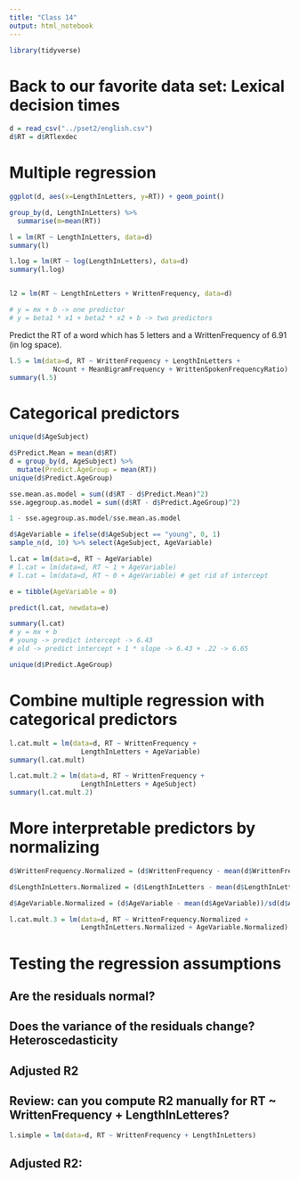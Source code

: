 ```yaml
---
title: "Class 14"
output: html_notebook
---
```


```r
library(tidyverse)
```

# Back to our favorite data set: Lexical decision times

```r
d = read_csv("../pset2/english.csv")
d$RT = d$RTlexdec
```

# Multiple regression

```r
ggplot(d, aes(x=LengthInLetters, y=RT)) + geom_point()

group_by(d, LengthInLetters) %>%
  summarise(m=mean(RT))

l = lm(RT ~ LengthInLetters, data=d)
summary(l)

l.log = lm(RT ~ log(LengthInLetters), data=d)
summary(l.log)


l2 = lm(RT ~ LengthInLetters + WrittenFrequency, data=d)

# y = mx + b -> one predictor
# y = beta1 * x1 + beta2 * x2 + b -> two predictors
```

Predict the RT of a word which has 5 letters and a WrittenFrequency of 6.91 (in log space).

```r
l.5 = lm(data=d, RT ~ WrittenFrequency + LengthInLetters +
           Ncount + MeanBigramFrequency + WrittenSpokenFrequencyRatio)
summary(l.5)
```

# Categorical predictors

```r
unique(d$AgeSubject)

d$Predict.Mean = mean(d$RT)
d = group_by(d, AgeSubject) %>%
  mutate(Predict.AgeGroup = mean(RT))
unique(d$Predict.AgeGroup)

sse.mean.as.model = sum((d$RT - d$Predict.Mean)^2)
sse.agegroup.as.model = sum((d$RT - d$Predict.AgeGroup)^2)

1 - sse.agegroup.as.model/sse.mean.as.model

d$AgeVariable = ifelse(d$AgeSubject == "young", 0, 1)
sample_n(d, 10) %>% select(AgeSubject, AgeVariable)

l.cat = lm(data=d, RT ~ AgeVariable)
# l.cat = lm(data=d, RT ~ 1 + AgeVariable)
# l.cat = lm(data=d, RT ~ 0 + AgeVariable) # get rid of intercept

e = tibble(AgeVariable = 0)

predict(l.cat, newdata=e)

summary(l.cat)
# y = mx + b
# young -> predict intercept -> 6.43
# old -> predict intercept + 1 * slope -> 6.43 + .22 -> 6.65

unique(d$Predict.AgeGroup)
```

# Combine multiple regression with categorical predictors

```r
l.cat.mult = lm(data=d, RT ~ WrittenFrequency + 
                  LengthInLetters + AgeVariable)
summary(l.cat.mult)

l.cat.mult.2 = lm(data=d, RT ~ WrittenFrequency + 
                  LengthInLetters + AgeSubject)
summary(l.cat.mult.2)
```

# More interpretable predictors by normalizing

```r
d$WrittenFrequency.Normalized = (d$WrittenFrequency - mean(d$WrittenFrequency))/sd(d$WrittenFrequency)

d$LengthInLetters.Normalized = (d$LengthInLetters - mean(d$LengthInLetters))/sd(d$LengthInLetters)

d$AgeVariable.Normalized = (d$AgeVariable - mean(d$AgeVariable))/sd(d$AgeVariable)

l.cat.mult.3 = lm(data=d, RT ~ WrittenFrequency.Normalized + 
                  LengthInLetters.Normalized + AgeVariable.Normalized)

```

# Testing the regression assumptions

## Are the residuals normal?

## Does the variance of the residuals change? Heteroscedasticity

## Adjusted R2

## Review: can you compute R2 manually for RT ~ WrittenFrequency + LengthInLetteres?
```r
l.simple = lm(data=d, RT ~ WrittenFrequency + LengthInLetters)
```
## Adjusted R2: 

```r

```